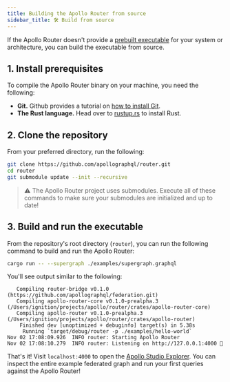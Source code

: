 ```yaml
---
title: Building the Apollo Router from source
sidebar_title: 🛠 Build from source
---
```


If the Apollo Router doesn't provide a [prebuilt executable](./quickstart/#1-download-and-extract-the-router-binary) for your system or architecture, you can build the executable from source.

## 1. Install prerequisites

To compile the Apollo Router binary on your machine, you need the following:

- **Git.** Github provides a tutorial on [how to install Git](https://github.com/git-guides/install-git).
- **The Rust language.** Head over to [rustup.rs](https://rustup.rs/) to install Rust.

## 2. Clone the repository

From your preferred directory, run the following:

```sh
git clone https://github.com/apollographql/router.git
cd router
git submodule update --init --recursive
```

> ⚠️ The Apollo Router project uses submodules. Execute all of these commands to make sure your submodules are initialized and up to date!

## 3. Build and run the executable

From the repository's root directory (`router`), you can run the following command to build and run the Apollo Router:

```bash
cargo run -- --supergraph ./examples/supergraph.graphql
```

You'll see output similar to the following:

```
   Compiling router-bridge v0.1.0 (https://github.com/apollographql/federation.git)
   Compiling apollo-router-core v0.1.0-prealpha.3 (/Users/ignition/projects/apollo/router/crates/apollo-router-core)
   Compiling apollo-router v0.1.0-prealpha.3 (/Users/ignition/projects/apollo/router/crates/apollo-router)
    Finished dev [unoptimized + debuginfo] target(s) in 5.38s
     Running `target/debug/router -p ./examples/hello-world`
Nov 02 17:08:09.926  INFO router: Starting Apollo Router
Nov 02 17:08:10.279  INFO router: Listening on http://127.0.0.1:4000 🚀
```

That's it! Visit `localhost:4000` to open the [Apollo Studio Explorer](https://www.apollographql.com/docs/studio/explorer/). You can inspect the entire example federated graph and run your first queries against the Apollo Router!
